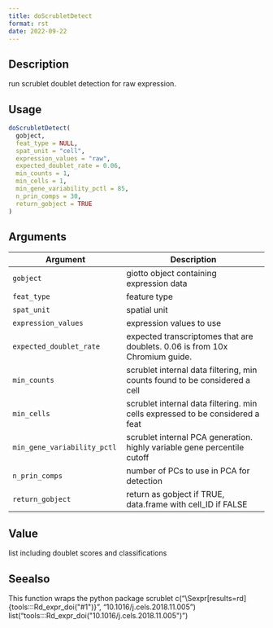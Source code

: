 ```yaml
--- 
title: doScrubletDetect 
format: rst 
date: 2022-09-22 
--- 
```


## Description

run scrublet doublet detection for raw expression.


## Usage

```r
doScrubletDetect(
  gobject,
  feat_type = NULL,
  spat_unit = "cell",
  expression_values = "raw",
  expected_doublet_rate = 0.06,
  min_counts = 1,
  min_cells = 1,
  min_gene_variability_pctl = 85,
  n_prin_comps = 30,
  return_gobject = TRUE
)
```


## Arguments

Argument      |Description
------------- |----------------
`gobject`     |     giotto object containing expression data
`feat_type`     |     feature type
`spat_unit`     |     spatial unit
`expression_values`     |     expression values to use
`expected_doublet_rate`     |     expected transcriptomes that are doublets. 0.06 is from 10x Chromium guide.
`min_counts`     |     scrublet internal data filtering, min counts found to be considered a cell
`min_cells`     |     scrublet internal data filtering. min cells expressed to be considered a feat
`min_gene_variability_pctl`     |     scrublet internal PCA generation. highly variable gene percentile cutoff
`n_prin_comps`     |     number of PCs to use in PCA for detection
`return_gobject`     |     return as gobject if TRUE, data.frame with cell_ID if FALSE


## Value

list including doublet scores and classifications


## Seealso

This function wraps the python package scrublet c("\\Sexpr[results=rd]{tools:::Rd_expr_doi(\"#1\")}", "10.1016/j.cels.2018.11.005") list("tools:::Rd_expr_doi(\"10.1016/j.cels.2018.11.005\")")


